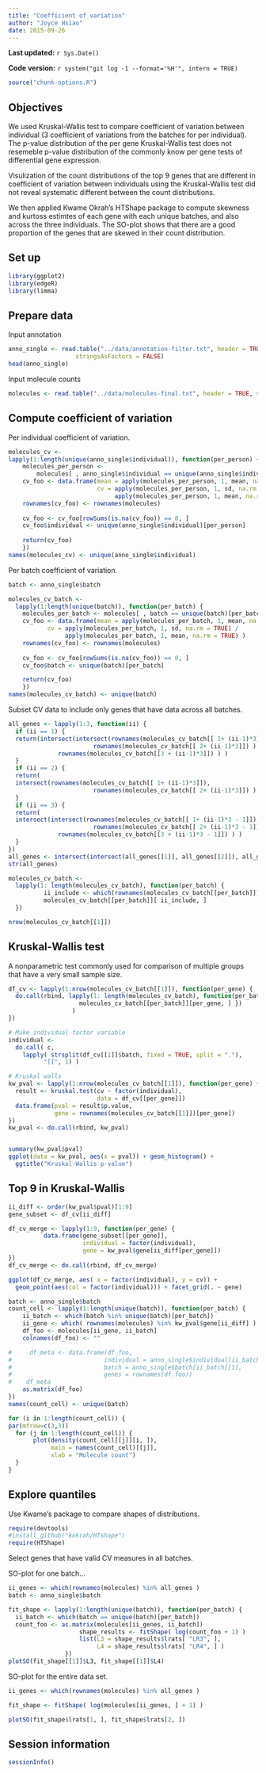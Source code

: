 ```yaml
---
title: "Coefficient of variation"
author: "Joyce Hsiao"
date: 2015-09-26
---
```


**Last updated:** `r Sys.Date()`

**Code version:** `r system("git log -1 --format='%H'", intern = TRUE)`

```r
source("chunk-options.R")
```


## Objectives

We used Kruskal-Wallis test to compare coefficient of variation between individual
(3 coefficient of variations from the batches for per individual). The p-value distribution of the per gene Kruskal-Wallis test does not resemeble p-value 
distribution of the commonly know per gene tests of differential gene expression. 

Visulization of the count distributions of the top 9 genes that 
are different in coefficient of variation between individuals using the Kruskal-Wallis
test did not reveal systematic different between the count distributions.

We then applied Kwame Okrah's HTShape package to compute skewness and kurtoss estimtes
of each gene with each unique batches, and also across the three individuals. The
SO-plot shows that there are a good proportion of the genes that are skewed in their count distribution. 


## Set up

```r
library(ggplot2)
library(edgeR)
library(limma)
```


## Prepare data

Input annotation

```r
anno_single <- read.table("../data/annotation-filter.txt", header = TRUE,
                   stringsAsFactors = FALSE)
head(anno_single)
```


Input molecule counts

```r
molecules <- read.table("../data/molecules-final.txt", header = TRUE, stringsAsFactors = FALSE)
```


## Compute coefficient of variation

Per individual coefficient of variation.

```r
molecules_cv <- 
lapply(1:length(unique(anno_single$individual)), function(per_person) {
    molecules_per_person <- 
        molecules[ , anno_single$individual == unique(anno_single$individual)[per_person]]
    cv_foo <- data.frame(mean = apply(molecules_per_person, 1, mean, na.rm = TRUE),
                         cv = apply(molecules_per_person, 1, sd, na.rm = TRUE) / 
                              apply(molecules_per_person, 1, mean, na.rm = TRUE) )
    rownames(cv_foo) <- rownames(molecules)
    
    cv_foo <- cv_foo[rowSums(is.na(cv_foo)) == 0, ]
    cv_foo$individual <- unique(anno_single$individual)[per_person]
      
    return(cv_foo)
    }) 
names(molecules_cv) <- unique(anno_single$individual)
```


Per batch coefficient of variation.

```r
batch <- anno_single$batch

molecules_cv_batch <- 
  lapply(1:length(unique(batch)), function(per_batch) {
    molecules_per_batch <- molecules[ , batch == unique(batch)[per_batch]]
    cv_foo <- data.frame(mean = apply(molecules_per_batch, 1, mean, na.rm = TRUE),
           cv = apply(molecules_per_batch, 1, sd, na.rm = TRUE) / 
                apply(molecules_per_batch, 1, mean, na.rm = TRUE) )
    rownames(cv_foo) <- rownames(molecules)
    
    cv_foo <- cv_foo[rowSums(is.na(cv_foo)) == 0, ]
    cv_foo$batch <- unique(batch)[per_batch]

    return(cv_foo)
    }) 
names(molecules_cv_batch) <- unique(batch)
```


Subset CV data to include only genes that have data across all batches.

```r
all_genes <- lapply(1:3, function(ii) {
  if (ii == 1) {  
  return(intersect(intersect(rownames(molecules_cv_batch[[ 1+ (ii-1)*3]]),
                        rownames(molecules_cv_batch[[ 2+ (ii-1)*3]]) ),
              rownames(molecules_cv_batch[[3 + (ii-1)*3]]) ) )
  }
  if (ii == 2) {  
  return(
  intersect(rownames(molecules_cv_batch[[ 1+ (ii-1)*3]]),
                        rownames(molecules_cv_batch[[ 2+ (ii-1)*3]]) ) )
  }
  if (ii == 3) {  
  return(
  intersect(intersect(rownames(molecules_cv_batch[[ 1+ (ii-1)*3 - 1]]),
                        rownames(molecules_cv_batch[[ 2+ (ii-1)*3 - 1]]) ),
              rownames(molecules_cv_batch[[3 + (ii-1)*3 - 1]]) ) )
  }
})
all_genes <- intersect(intersect(all_genes[[1]], all_genes[[2]]), all_genes[[3]])
str(all_genes)

molecules_cv_batch <- 
  lapply(1: length(molecules_cv_batch), function(per_batch) {
          ii_include <- which(rownames(molecules_cv_batch[[per_batch]]) %in% all_genes)
          molecules_cv_batch[[per_batch]][ ii_include, ]
  })

nrow(molecules_cv_batch[[1]])
```


## Kruskal-Wallis test

A nonparametric test commonly used for comparison of multiple groups that have 
a very small sample size.

```r
df_cv <- lapply(1:nrow(molecules_cv_batch[[1]]), function(per_gene) {
  do.call(rbind, lapply(1: length(molecules_cv_batch), function(per_batch) {
                    molecules_cv_batch[[per_batch]][per_gene, ] })
                  )
})

# Make individual factor variable
individual <- 
  do.call( c, 
    lapply( strsplit(df_cv[[1]]$batch, fixed = TRUE, split = "."),
          "[[", 1) )

# Kruskal walls
kw_pval <- lapply(1:nrow(molecules_cv_batch[[1]]), function(per_gene) {
  result <- kruskal.test(cv ~ factor(individual), 
                         data = df_cv[[per_gene]])
  data.frame(pval = result$p.value, 
             gene = rownames(molecules_cv_batch[[1]])[per_gene])
})
kw_pval <- do.call(rbind, kw_pval)


summary(kw_pval$pval)
ggplot(data = kw_pval, aes(x = pval)) + geom_histogram() +
  ggtitle("Kruskal-Wallis p-value")
```


## Top 9 in Kruskal-Wallis

```r
ii_diff <- order(kw_pval$pval)[1:9]
gene_subset <- df_cv[ii_diff]

df_cv_merge <- lapply(1:9, function(per_gene) {
          data.frame(gene_subset[[per_gene]], 
                     individual = factor(individual),
                     gene = kw_pval$gene[ii_diff[per_gene]])
})
df_cv_merge <- do.call(rbind, df_cv_merge)

ggplot(df_cv_merge, aes( x = factor(individual), y = cv)) +
  geom_point(aes(col = factor(individual))) + facet_grid(. ~ gene)
```


```r
batch <- anno_single$batch
count_cell <- lapply(1:length(unique(batch)), function(per_batch) {
    ii_batch <- which(batch %in% unique(batch)[per_batch])
    ii_gene <- which( rownames(molecules) %in% kw_pval$gene[ii_diff] )
    df_foo <- molecules[ii_gene, ii_batch]
    colnames(df_foo) <- ""

#     df_meta <- data.frame(df_foo, 
#                          individual = anno_single$individual[ii_batch][1],
#                          batch = anno_single$batch[ii_batch][1],
#                          genes = rownames(df_foo))
#    df_meta
    as.matrix(df_foo)
})
names(count_cell) <- unique(batch)

for (i in 1:length(count_cell)) {
par(mfrow=c(3,3))
  for (j in 1:length(count_cell)) {
       plot(density(count_cell[[j]][i, ]),
            main = names(count_cell)[[j]],
            xlab = "Molecule count")
  }
}
```



## Explore quantiles

Use Kwame's package to compare shapes of distributions.

```r
require(devtools)
#install_github("kokrah/HTshape")
require(HTShape)
```

Select genes that have valid CV measures in all batches. 

SO-plot for one batch...

```r
ii_genes <- which(rownames(molecules) %in% all_genes )
batch <- anno_single$batch

fit_shape <- lapply(1:length(unique(batch)), function(per_batch) {
  ii_batch <- which(batch == unique(batch)[per_batch])
  count_foo <- as.matrix(molecules[ii_genes, ii_batch])
                    shape_results <- fitShape( log(count_foo + 1) )
                    list(L3 = shape_results$lrats[ "LR3", ],
                         L4 = shape_results$lrats[ "LR4", ] )
                })
plotSO(fit_shape[[1]]$L3, fit_shape[[1]]$L4)
```


SO-plot for the entire data set.

```r
ii_genes <- which(rownames(molecules) %in% all_genes )

fit_shape <- fitShape( log(molecules[ii_genes, ] + 1) )

plotSO(fit_shape$lrats[1, ], fit_shape$lrats[2, ])
```




## Session information

```r
sessionInfo()
```
